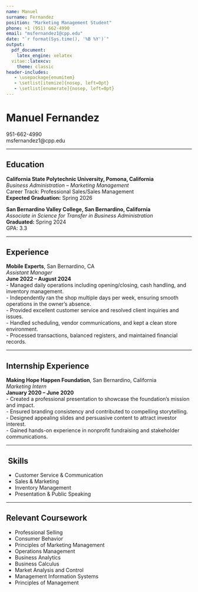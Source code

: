 ---
name: Manuel
surname: Fernandez
position: "Marketing Management Student"
phone: +1 (951) 662-4990
email: "msfernandez1@cpp.edu"
date: "`r format(Sys.time(), '%B %Y')`"
output: 
  pdf_document:
    latex_engine: xelatex
  vitae::latexcv:
    theme: classic
header-includes:
   - \usepackage{enumitem}
   - \setlist[itemize]{nosep, left=0pt}
   - \setlist[enumerate]{nosep, left=0pt}
---

# Manuel Fernandez
 951-662-4990  
 msfernandez1@cpp.edu  

---

##  Education

**California State Polytechnic University, Pomona, California**  
_Business Administration – Marketing Management_  
Career Track: Professional Sales/Sales Management  
**Expected Graduation:** Spring 2026  

**San Bernardino Valley College, San Bernardino, California**  
_Associate in Science for Transfer in Business Administration_  
**Graduated:** Spring 2024  
GPA: 3.3  

---

##  Experience

**Mobile Experts**, San Bernardino, CA  
_Assistant Manager_  
**June 2022 – August 2024**  
- Managed daily operations including opening/closing, cash handling, and inventory management.  
- Independently ran the shop multiple days per week, ensuring smooth operations in the owner's absence.  
- Provided excellent customer service and resolved client inquiries and issues.  
- Handled scheduling, vendor communications, and kept a clean store environment.  
- Processed transactions, balanced registers, and maintained financial records.

---

##  Internship Experience

**Making Hope Happen Foundation**, San Bernardino, California  
_Marketing Intern_  
**January 2020 – June 2020**  
- Created a professional presentation to showcase the foundation’s mission and impact.  
- Ensured branding consistency and contributed to compelling storytelling.  
- Designed appealing slides and persuasive content to attract investor interest.  
- Gained hands-on experience in nonprofit fundraising and stakeholder communications.

---

## ️ Skills
- Customer Service & Communication  
- Sales & Marketing  
- Inventory Management  
- Presentation & Public Speaking  

---

##  Relevant Coursework
- Professional Selling  
- Consumer Behavior  
- Principles of Marketing Management  
- Operations Management  
- Business Analytics  
- Business Calculus  
- Market Analysis and Control  
- Management Information Systems  
- Principles of Management  